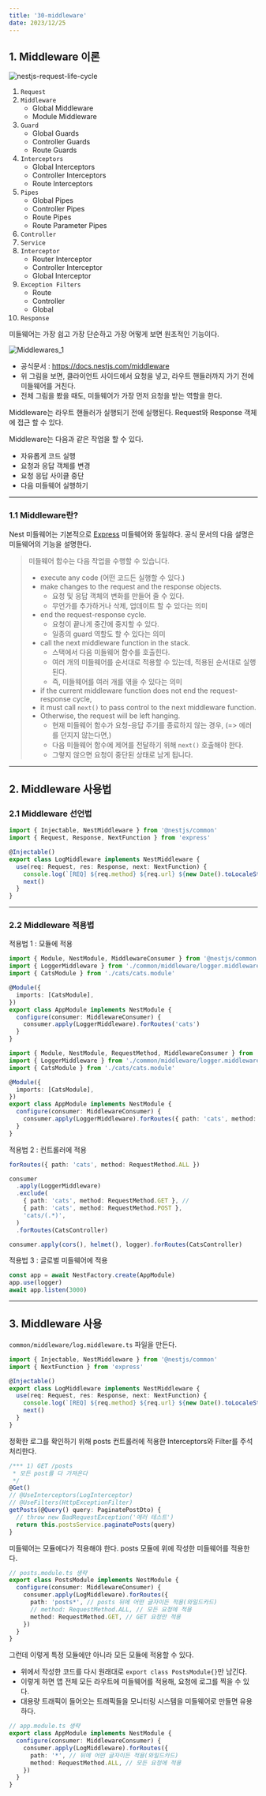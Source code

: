 ```yaml
---
title: '30-middleware'
date: 2023/12/25
---
```


## 1. Middleware 이론

![nestjs-request-life-cycle](https://raw.githubusercontent.com/berenickt/image-server/main/img/nestjs-request-life-cycle.png)

1. `Request`
2. `Middleware`
   - Global Middleware
   - Module Middleware
3. `Guard`
   - Global Guards
   - Controller Guards
   - Route Guards
4. `Interceptors`
   - Global Interceptors
   - Controller Interceptors
   - Route Interceptors
5. `Pipes`
   - Global Pipes
   - Controller Pipes
   - Route Pipes
   - Route Parameter Pipes
6. `Controller`
7. `Service`
8. `Interceptor`
   - Router Interceptor
   - Controller Interceptor
   - Global Interceptor
9. `Exception Filters`
   - Route
   - Controller
   - Global
10. `Response`

미들웨어는 가장 쉽고 가장 단순하고 가장 어떻게 보면 원초적인 기능이다.

![Middlewares_1](https://docs.nestjs.com/assets/Middlewares_1.png)

- 공식문서 : https://docs.nestjs.com/middleware
- 위 그림을 보면, 클라이언트 사이드에서 요청을 넣고, 라우트 핸들러까지 가기 전에 미들웨어를 거친다.
- 전체 그림을 봤을 때도, 미들웨어가 가장 먼저 요청을 받는 역할을 한다.

Middleware는 라우트 핸들러가 실행되기 전에 실행된다. Request와 Response 객체에 접근 할 수 있다.

Middleware는 다음과 같은 작업을 할 수 있다.

- 자유롭게 코드 실행
- 요청과 응답 객체를 변경
- 요청 응답 사이클 중단
- 다음 미들웨어 실행하기

---

### 1.1 Middleware란?

Nest 미들웨어는 기본적으로 [Express](https://expressjs.com/en/guide/using-middleware.html) 미들웨어와 동일하다. 공식 문서의 다음 설명은 미들웨어의 기능을 설명한다.

> 미들웨어 함수는 다음 작업을 수행할 수 있습니다.
>
> - execute any code (어떤 코드든 실행할 수 있다.)
> - make changes to the request and the response objects.
>   - 요청 및 응답 객체의 변화를 만들어 줄 수 있다.
>   - 무언가를 추가하거나 삭제, 업데이트 할 수 있다는 의미
> - end the request-response cycle.
>   - 요청이 끝나게 중간에 중지할 수 있다.
>   - 일종의 guard 역할도 할 수 있다는 의미
> - call the next middleware function in the stack.
>   - 스택에서 다음 미들웨어 함수를 호출힌다.
>   - 여러 개의 미들웨어를 순서대로 적용할 수 있는데, 적용된 순서대로 실행된다.
>   - 즉, 미들웨어를 여러 개를 엮을 수 있다는 의미
> - if the current middleware function does not end the request-response cycle,
> - it must call `next()` to pass control to the next middleware function.
> - Otherwise, the request will be left hanging.
>   - 현재 미들웨어 함수가 요청-응답 주기를 종료하지 않는 경우, (=> 에러를 던지지 않는다면,)
>   - 다음 미들웨어 함수에 제어를 전달하기 위해 `next()` 호출해야 한다.
>   - 그렇지 않으면 요청이 중단된 상태로 남게 됩니다.

---

## 2. Middleware 사용법

### 2.1 Middleware 선언법

```ts
import { Injectable, NestMiddleware } from '@nestjs/common'
import { Request, Response, NextFunction } from 'express'

@Injectable()
export class LogMiddleware implements NestMiddleware {
  use(req: Request, res: Response, next: NextFunction) {
    console.log(`[REQ] ${req.method} ${req.url} ${new Date().toLocaleString('kr')}`)
    next()
  }
}
```

---

### 2.2 Middleware 적용법

적용법 1 : 모듈에 적용

```ts
import { Module, NestModule, MiddlewareConsumer } from '@nestjs/common'
import { LoggerMiddleware } from './common/middleware/logger.middleware'
import { CatsModule } from './cats/cats.module'

@Module({
  imports: [CatsModule],
})
export class AppModule implements NestModule {
  configure(consumer: MiddlewareConsumer) {
    consumer.apply(LoggerMiddleware).forRoutes('cats')
  }
}
```

```ts
import { Module, NestModule, RequestMethod, MiddlewareConsumer } from '@nestjs/common'
import { LoggerMiddleware } from './common/middleware/logger.middleware'
import { CatsModule } from './cats/cats.module'

@Module({
  imports: [CatsModule],
})
export class AppModule implements NestModule {
  configure(consumer: MiddlewareConsumer) {
    consumer.apply(LoggerMiddleware).forRoutes({ path: 'cats', method: RequestMethod.GET })
  }
}
```

적용법 2 : 컨트롤러에 적용

```ts
forRoutes({ path: 'cats', method: RequestMethod.ALL })
```

```ts
consumer
  .apply(LoggerMiddleware)
  .exclude(
    { path: 'cats', method: RequestMethod.GET }, //
    { path: 'cats', method: RequestMethod.POST },
    'cats/(.*)',
  )
  .forRoutes(CatsController)
```

```ts
consumer.apply(cors(), helmet(), logger).forRoutes(CatsController)
```

적용법 3 : 글로벌 미들웨어에 적용

```ts
const app = await NestFactory.create(AppModule)
app.use(logger)
await app.listen(3000)
```

---

## 3. Middleware 사용

`common/middleware/log.middleware.ts` 파일을 만든다.

```ts common/middleware/log.middleware.ts
import { Injectable, NestMiddleware } from '@nestjs/common'
import { NextFunction } from 'express'

@Injectable()
export class LogMiddleware implements NestMiddleware {
  use(req: Request, res: Response, next: NextFunction) {
    console.log(`[REQ] ${req.method} ${req.url} ${new Date().toLocaleString('kr')}`)
    next()
  }
}
```

정확한 로그를 확인하기 위해 posts 컨트롤러에 적용한 Interceptors와 Filter를 주석처리한다.

```ts posts.controller.ts
/*** 1) GET /posts
 * 모든 post를 다 가져온다
 */
@Get()
// @UseInterceptors(LogInterceptor)
// @UseFilters(HttpExceptionFilter)
getPosts(@Query() query: PaginatePostDto) {
  // throw new BadRequestException('에러 테스트')
  return this.postsService.paginatePosts(query)
}
```

미들웨어는 모듈에다가 적용해야 한다. posts 모듈에 위에 작성한 미들웨어를 적용한다.

```ts posts.module.ts
// posts.module.ts 생략
export class PostsModule implements NestModule {
  configure(consumer: MiddlewareConsumer) {
    consumer.apply(LogMiddleware).forRoutes({
      path: 'posts*', // posts 뒤에 어떤 글자이든 적용(와일드카드)
      // method: RequestMethod.ALL, // 모든 요청에 적용
      method: RequestMethod.GET, // GET 요청만 적용
    })
  }
}
```

그런데 이렇게 특정 모듈에만 아니라 모든 모듈에 적용할 수 있다.

- 위에서 작성한 코드를 다시 원래대로 `export class PostsModule{}`만 남긴다.
- 이렇게 하면 앱 전체 모든 라우트에 미들웨어를 적용해, 요청에 로그를 찍을 수 있다.
- 대용량 트래픽이 들어오는 트래픽들을 모니터링 시스템을 미들웨어로 만들면 유용하다.

```ts app.module.ts
// app.module.ts 생략
export class AppModule implements NestModule {
  configure(consumer: MiddlewareConsumer) {
    consumer.apply(LogMiddleware).forRoutes({
      path: '*', // 뒤에 어떤 글자이든 적용(와일드카드)
      method: RequestMethod.ALL, // 모든 요청에 적용
    })
  }
}
```
